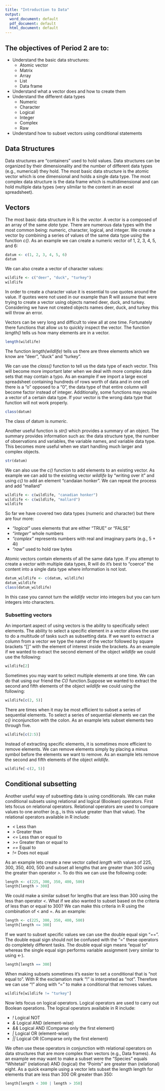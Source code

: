 ---
title: "Introduction to Data"
output:
  word_document: default
  pdf_document: default
  html_document: default
---

## The objectives of Period 2 are to:
* Understand the basic data structures:
  * Atomic vector
  * Matrix
  * Array
  * List
  * Data frame
* Understand what a vector does and how to create them
* Understand the different data types
  * Numeric
  * Character
  * Logical
  * Integer
  * Complex
  * Raw
* Understand how to subset vectors using conditional statements

## Data Structures ## 

Data structures are "containers" used to hold values. Data structures can be organized by their dimensionality and the number of different data types (e.g., numerical) they hold. The most basic data structure is the atomic vector which is one dimensional and holds a single data type. The most complex data structure is the data frame which is multidimensional and can hold multiple data types (very silmilar to the content in an excel spreadsheet).   

## Vectors ##

The most basic data structure in R is the *vector*. A vector is a composed of an array of the same *data type*. There are numerous data types with the most common being: numeric, character, logical, and integer. We create a vector by combining a series of values of the same data type using the function *c()*. As an example we can create a numeric vector of 1, 2, 3, 4, 5, and 6:

```{r}
datum <- c(1, 2, 3, 4, 5, 6)
datum
```

We can also create a vector of character values:

```{r}
wildlife <- c("deer", "duck", "turkey")
wildlife
```

In order to create a character value it is essential to use quotes around the value. If quotes were not used in our example than R will assume that were trying to create a vector using objects named deer, duck, and turkey. Considering we have not created objects names deer, duck, and turkey this will throw an error. 

Vectors can be very long and difficult to view all at one time. Fortunately there functions that allow us to quickly inspect the vector. The function *length()* tells us how many elements are in a vector.

```{r}
length(wildlife)
```

The function *length(wildlife)* tells us there are three elements which we know are "deer", "duck" and "turkey".

We can use the *class()* function to tell us the data type of each vector. This will become more important later when we deal with more complex data sets that may contain a typo. As an example if we import a large excel spreadsheet containing hundreds of rows worth of data and in one cell there is a "o" opposed to a "0", the data type of that entire column will become factor instead of integer. Additionally, some functions may require a vector of a certain data type. If your vector is the wrong data type that function will not work properly.  

```{r}
class(datum)
```

The class of datum is *numeric*.

Another useful function is *str()* which provides a summary of an object. The summary provides information such as: the data structure type, the number of observations and variables, the variable names, and variable data type. This becomes more useful when we start handling much larger and complex objects.

```{r}
str(datum)
```

We can also use the *c()* function to add elements to an existing vector. As example we can add to the existing vector *wildlife* by "writing over it" and using *c()* to add an element "candaian honker". We can repeat the process and add "mallard"

```{r}
wildlife <- c(wildlife, "canadian honker")
wildlife <- c(wildlife, "mallard")
wildlife
```

So far we have covered two data types (numeric and character) but there are four more:

* *"logical"* uses elements that are either "TRUE" or "FALSE"
* *"integer"* whole numbers
* *"complex"* represents numbers with real and imaginary parts (e.g., 5 + 4i)
* *"raw"* used to hold raw bytes

Atomic vectors contain elements of all the same data type. If you attempt to create a vector with multiple data types, R will do it's best to "coerce" the content into a single data type where information is not lost. 


```{r}
datum_wildlife <- c(datum, wildlife)
datum_wildlife
class(datum_wildlife)
```

In this case you cannot turn the *wildlife* vector into integers but you can turn integers into characters.

### Subsetting vectors 

An important aspect of using vectors is the ability to specifically select elements. The ability to select a specific element in a vector allows the user to do a multitude of tasks such as subsetting data. If we want to extract a column from a vector we type the name of the vector followed by square brackets "[]" with the element of interest inside the brackets. As an example if we wanted to extract the second element of the object *wildlife* we could use the following:

```{r}
wildlife[2]
```

Sometimes you may want to select multiple elements at one time. We can do that using our friend the *C()* function.Suppose we wanted to extract the second and fifth elements of the object *wildlife* we could using the following:

```{r}
wildlife[c(2, 5)]
```

There are times when it may be most efficient to subset a series of sequential elements. To select a series of sequential elements we can the *c()* inconjunction with the colon. As an example lets subset elements two through five. 

```{r}
wildlife[c(2:5)]
```

Instead of extracting specific elements, it is sometimes more efficient to remove elements. We can remove elements simply by placing a minus symbol before the elements we want to remove. As an example lets remove the second and fifth elements of the object *wildlife*.

```{r}
wildlife[-c(2, 5)]
```

## Conditional subsetting 

Another useful way of subsetting data is using conditionals. We can make conditional subsets using relational and logical (Boolean) operators. First lets focus on relational operators. Relational operators are used to compare values to one another (e.g., is this value greater than that value). The relational operators available in R include:

* *<*  Less than
* *>*  Greater than
* *<=* Less than or equal to
* *>=* Greater than or equal to
* *==* Equal to
* *!=* Does not equal

As an example lets create a new vector called *length* with values of 225, 300, 350, 400, 500 and subset all lengths that are greater than 300 using the greater than operator *>*. To do this we can use the following code:

```{r}
length <- c(225, 300, 350, 400, 500)
length[length > 300]
```

We could make a similar subset for lengths that are less than 300 using the less than operator *<*. What if we also wanted to subset based on the criteria of less than or equal to 300? We can make this criteria in R using the combination of < and =. As an example:

```{r}
length <- c(225, 300, 350, 400, 500)
length[length <= 300]
```

If we want to subset specific values we can use the double equal sign "==". The double equal sign should not be confused with the "=" these operators do completely different tasks. The double equal sign means "equal to" whereas the single equal sign performs variable assignment (very similar to using <-). 

```{r}
length[length == 300]
```

When making subsets sometimes it's easier to set a conditional that is "not equal to". With R the exclamation mark "!" is interpreted as "not". Therefore we can use "!" along with "=" to make a conditional that removes values. 

```{r}
wildlife[wildlife != "turkey"]
```

Now lets focus on logical operators. Logical operators are used to carry out Boolean operations. The logical operators available in R include:

* *!*  Logical NOT
* *&*  Logical AND (element-wise)
* *&&* Logical AND (Comparse only the first element)
* *|*  Logical OR (element-wise)
* *||* Logical OR (Comparse only the first element)

We often use these operators in conjunction with relational operators on data structures that are more complex than vectors (e.g., Data frames). As an example we may want to make a subset were the "Species" equals "Whitetail" (relational) AND (logical) the "Points" are greater than (relational) eight. As a quick example using a vector lets subset the length length for elements that are less than 300 OR greater than 350: 

```{r}
length[length < 300 | length > 350]
```
